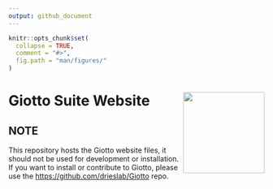 ```yaml
---
output: github_document
---
```


<!-- README.md is generated from README.Rmd. Please edit that file -->
<!-- This line is from RStudio -->

```r
knitr::opts_chunk$set(
  collapse = TRUE,
  comment = "#>",
  fig.path = "man/figures/"
)
```

# Giotto Suite Website <img src="man/figures/GiottoLogo.png" align="right" alt="" width="160" />

## NOTE

This repository hosts the Giotto website files, it should not be used for 
development or installation. If you want to install or contribute to Giotto, 
please use the <https://github.com/drieslab/Giotto> repo.
